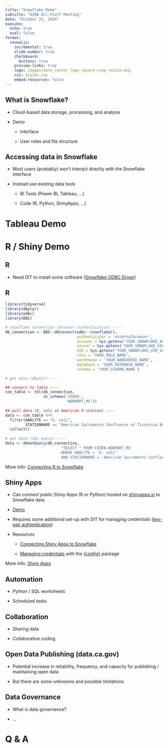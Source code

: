 ```yaml
---
title: "Snowflake Demo"
subtitle: "OIMA All-Staff Meeting"
date: "October 23, 2024"
execute:
  echo: true
  eval: false
format:
  revealjs: 
    incremental: true
    slide-number: true
    chalkboard: 
      buttons: true
    preview-links: true
    logo: images/data_center_logo_square_crop_resize.png
    css: styles.css
    embed-resources: false
---
```


## What is Snowflake?

- Cloud-based data storage, processing, and analysis

- Demo

  - Interface

  - User roles and file structure

## Accessing data in Snowflake

- Most users (probably) won't interact directly with the Snowflake interface

- Instead use existing data tools

  - BI Tools (Power BI, Tableau, ...)
  
  - Code (R, Python, ShinyApps, ...)
  
# Tableau Demo

# R / Shiny Demo

## R

- Need DIT to install some software ([Snowflake ODBC Driver](https://docs.snowflake.com/developer-guide/odbc/odbc){preview-link="false" target="_blank"})

## R {auto-animate="true"}

```.r
library(tidyverse)
library(dbplyr)
library(odbc)
library(DBI)

# snowflake connection (browser authentication) ----
db_connection <- DBI::dbConnect(odbc::snowflake(), 
                                authenticator = 'externalbrowser',
                                account = Sys.getenv('YOUR_SNOWFLAKE_ACCOUNT_VARIABLE'),
                                server = Sys.getenv('YOUR_SNOWFLAKE_SERVER_VARIABLE'), 
                                UID = Sys.getenv('YOUR_SNOWFLAKE_UID_VARIABLE'),
                                role = 'YOUR_ROLE_NAME',
                                warehouse = 'YOUR_WAREHOUSE_NAME',
                                database = 'YOUR_DATABASE_NAME',
                                schema = 'YOUR_SCHEMA_NAME')

# get data (dbplyr) ----

## connect to table ----
con_table <- tbl(db_connection,
                 in_schema('CEDEN',
                           'WQDMART_MV'))
                           
## pull data (E. coli at American R station) ----
data <- con_table %>% 
  filter(ANALYTE == "E. coli", 
         STATIONNAME == "American Sacramento Confluence at Tiscornia Beach") %>% 
  collect()
  
# get data (SQL query) ----
data <- dbGetQuery(db_connection,
                         "SELECT * FROM CEDEN.WQDMART_MV 
                         WHERE ANALYTE = 'E. coli' 
                         AND STATIONNAME = 'American Sacramento Confluence at Tiscornia Beach'")
```

::: footer
More Info: [Connecting R to Snowflake](https://solutions.posit.co/connections/db/databases/snowflake/)
:::

## Shiny Apps

- Can connect public Shiny Apps (R or Python) hosted on [shinyapps.io](https://www.shinyapps.io/) to Snowflake data

- [Demo](https://cawaterdatadive.shinyapps.io/Test_Snowflake_Connection/)

- Requires some additional set-up with DIT for managing credentials ([key-pair authentication](https://docs.snowflake.com/en/user-guide/key-pair-auth){preview-link="false" target="_blank"})

- Resources

  - [Connecting Shiny Apps to Snowflake](https://docs.posit.co/shinyapps.io/guide/applications/#accessing-databases-with-odbc)

  - [Managing credentials](https://docs.posit.co/shinyapps.io/guide/applications/#using-the-config-package) with the [{config}](https://rstudio.github.io/config/) package

::: footer
More Info: [Shiny Apps](https://shiny.posit.co)
:::

## Automation

- Python / SQL worksheets

- Scheduled tasks

## Collaboration

- Sharing data

- Collaborative coding

## Open Data Publishing (data.ca.gov)

- Potential increase in reliability, frequency, and capacity for publishing / maintaining open data

- But there are some unknowns and possible limitations

## Data Governance

- What is data governance?

- ...

# Q & A


